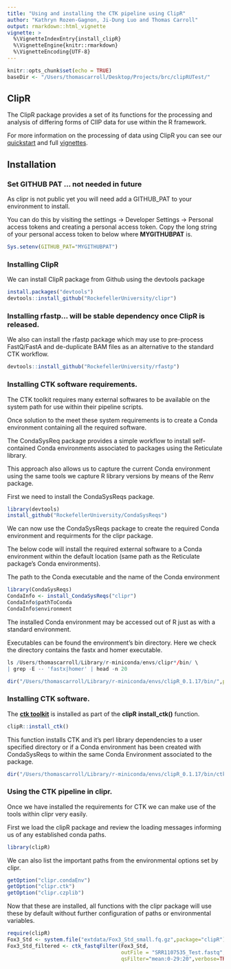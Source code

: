 ```yaml
---
title: "Using and installing the CTK pipeline using ClipR"
author: "Kathryn Rozen-Gagnon, Ji-Dung Luo and Thomas Carroll"
output: rmarkdown::html_vignette
vignette: >
  %\VignetteIndexEntry{install_clipR}
  %\VignetteEngine{knitr::rmarkdown}
  %\VignetteEncoding{UTF-8}
---
```


```r
knitr::opts_chunk$set(echo = TRUE)
baseDir <- "/Users/thomascarroll/Desktop/Projects/brc/clipRUTest/"
```

## ClipR


The ClipR package provides a set of its functions for the processing and analysis of differing forms of ClIP data for use within the R framework.

For more information on the processing of data using ClipR you can see our [quickstart](StandardandBrdU_Processing_CTK_small.html) and full [vignettes](StandardandBrdU_Processing_CTK.html).


## Installation


### Set GITHUB PAT ... not needed in future

As clipr is not public yet you will need add a GITHUB_PAT to your environment to install. 

You can do this by visiting the settings -> Developer Settings ->  Personal access tokens and creating a personal access token. Copy the long string of your personal access token to below where **MYGITHUBPAT** is.

```r
Sys.setenv(GITHUB_PAT="MYGITHUBPAT")
```

### Installing ClipR

We can install ClipR package from Github using the devtools package

```r
install.packages("devtools")
devtools::install_github("RockefellerUniversity/clipr")
```

### Installing rfastp... will be stable dependency once ClipR is released.
We also can install the rfastp package which may use to pre-process FastQ/FastA and de-duplicate BAM files as an alternative to the standard CTK workflow.

```r
devtools::install_github("RockefellerUniversity/rfastp")
```

### Installing CTK software requirements.

The CTK toolkit requires many external softwares to be available on the system path for use within their pipeline scripts. 

Once solution to the meet these system requirements is to create a Conda environment containing all the required software. 

The CondaSysReq package provides a simple workflow to install self-contained Conda environments associated to packages using the Reticulate library. 

This approach also allows us to capture the current Conda environment using the same tools we capture R library versions by means of the Renv package.

First we need to install the CondaSysReqs package.

```r
library(devtools)
install_github("RockefellerUniversity/CondaSysReqs")
```


We can now use the CondaSysReqs package to create the required Conda environment and requirments for the clipr package.

The below code will install the required external software to a Conda environment within the default location (same path as the Reticulate package's Conda environments). 

The path to the Conda executable and the name of the Conda environment 
```r
library(CondaSysReqs)
CondaInfo <- install_CondaSysReqs("clipr")
CondaInfo$pathToConda
CondaInfo$environment
```

The installed Conda environment may be accessed out of R just as with a standard environment.

Executables can be found the environment's bin directory. Here we check the directory contains the fastx and homer executable.

```r
ls /Users/thomascarroll/Library/r-miniconda/envs/clipr*/bin/ \
| grep -E -- 'fastx|homer' | head -n 20
```

```r
dir("/Users/thomascarroll/Library/r-miniconda/envs/clipR_0.1.17/bin/",pattern="fastx|homer")
```

### Installing CTK software.

The [**ctk toolkit**](https://zhanglab.c2b2.columbia.edu/index.php/CTK_Documentation) is installed as part of the **clipR** **install_ctk()** function.


```r
clipR::install_ctk()
```

This function installs CTK and it's perl library dependencies to a user specified directory or if a Conda environment has been created with CondaSysReqs to within the same Conda Environment associated to the package. 


```r
dir("/Users/thomascarroll/Library/r-miniconda/envs/clipR_0.1.17/bin/ctk",pattern="")
```


### Using the CTK pipeline in clipr.

Once we have installed the requirements for CTK we can make use of the tools within clipr very easily.

First we load the clipR package and review the loading messages informing us of any established conda paths.

```r
library(clipR)
```

We can also list the important paths from the environmental options set by clipr.


```r
getOption("clipr.condaEnv")
getOption("clipr.ctk")
getOption("clipr.czplib")
```


Now that these are installed, all functions with the clipr package will use these by default without further configuration of paths or environmental variables.





```r
require(clipR)
Fox3_Std <- system.file("extdata/Fox3_Std_small.fq.gz",package="clipR")
Fox3_Std_filtered <- ctk_fastqFilter(Fox3_Std,
                                     outFile = "SRR1107535_Test.fastq",
                                     qsFilter="mean:0-29:20",verbose=TRUE)

```

